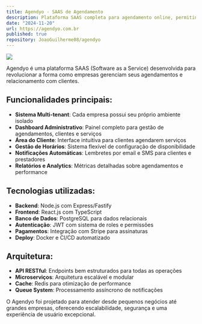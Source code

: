 ```yaml
---
title: Agendyo - SAAS de Agendamento
description: Plataforma SAAS completa para agendamento online, permitindo que empresas gerenciem horários, clientes e serviços de forma eficiente. Sistema multi-tenant com dashboard administrativo e área do cliente.
date: "2024-11-20"
url: https://agendyo.com.br
published: true
repository: JoaoGuilherme08/agendyo
---
```


![](/agendyo.png)

Agendyo é uma plataforma SAAS (Software as a Service) desenvolvida para revolucionar a forma como empresas gerenciam seus agendamentos e relacionamento com clientes.

## Funcionalidades principais:

- **Sistema Multi-tenant**: Cada empresa possui seu próprio ambiente isolado
- **Dashboard Administrativo**: Painel completo para gestão de agendamentos, clientes e serviços
- **Área do Cliente**: Interface intuitiva para clientes agendarem serviços
- **Gestão de Horários**: Sistema flexível de configuração de disponibilidade
- **Notificações Automáticas**: Lembretes por email e SMS para clientes e prestadores
- **Relatórios e Analytics**: Métricas detalhadas sobre agendamentos e performance

## Tecnologias utilizadas:

- **Backend**: Node.js com Express/Fastify
- **Frontend**: React.js com TypeScript
- **Banco de Dados**: PostgreSQL para dados relacionais
- **Autenticação**: JWT com sistema de roles e permissões
- **Pagamentos**: Integração com Stripe para assinaturas
- **Deploy**: Docker e CI/CD automatizado

## Arquitetura:

- **API RESTful**: Endpoints bem estruturados para todas as operações
- **Microserviços**: Arquitetura escalável e modular
- **Cache**: Redis para otimização de performance
- **Queue System**: Processamento assíncrono de notificações

O Agendyo foi projetado para atender desde pequenos negócios até grandes empresas, oferecendo escalabilidade, segurança e uma experiência de usuário excepcional.
